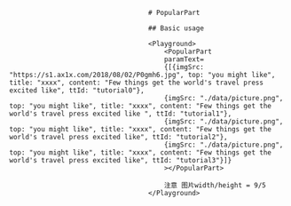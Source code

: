 
                                       # PopularPart

                                       ## Basic usage

                                       <Playground>
                                           <PopularPart
                                           paramText=
                                           {[{imgSrc: "https://s1.ax1x.com/2018/08/02/P0gmh6.jpg", top: "you might like", title: "xxxx", content: "Few things get the world's travel press excited like", ttId: "tutorial0"},
                                           {imgSrc: "./data/picture.png", top: "you might like", title: "xxxx", content: "Few things get the world's travel press excited like ", ttId: "tutorial1"},
                                           {imgSrc: "./data/picture.png", top: "you might like", title: "xxxx", content: "Few things get the world's travel press excited like", ttId: "tutorial2"},
                                           {imgSrc: "./data/picture.png", top: "you might like", title: "xxxx", content: "Few things get the world's travel press excited like", ttId: "tutorial3"}]}
                                           ></PopularPart>

                                           注意 图片width/height = 9/5
                                       </Playground>